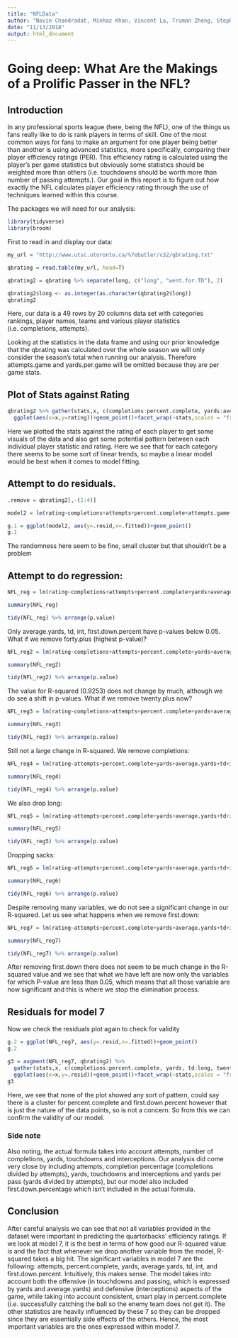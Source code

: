 ```yaml
---
title: "NFLData"
author: "Navin Chandradat, Minhaz Khan, Vincent La, Truman Zheng, Stephen Pereira"
date: "11/13/2018"
output: html_document
---
```



# Going deep: What Are the Makings of a Prolific Passer in the NFL? 

## Introduction

In any professional sports league (here, being the NFL), one of the things us fans really like to do is rank players in terms of skill. 
One of the most common ways for fans to make an argument for one player being better than another is using advanced statistics, more 
specifically, comparing their player efficiency ratings (PER). This efficiency rating is calculated using the player's per game 
statistics but obviously some statistics should be weighted more than others (i.e. touchdowns should be worth more than number of 
passing attempts.). Our goal in this report is to figure out how exactly the NFL calculates player efficiency rating through the use of techniques learned within this course.


The packages we will need for our analysis:
```r
library(tidyverse)
library(broom)
```


First to read in and display our data:
```r
my_url = "http://www.utsc.utoronto.ca/%7ebutler/c32/qbrating.txt"

qbrating = read.table(my_url, head=T)

qbrating2 = qbrating %>% separate(long, c("long", "went.for.TD"), 2)

qbrating2$long <- as.integer(as.character(qbrating2$long))
qbrating2
```

Here, our data is a 49 rows by 20 columns data set with categories rankings, player names, teams and various player statistics (i.e. completions, attempts).

Looking at the statistics in the data frame and using our prior knowledge that the qbrating was calculated over the whole season we will only consider the season's total when running our analysis. Therefore attempts.game and yards.per.game will be omitted because they are per game stats.


## Plot of Stats against Rating
```r
qbrating2 %>% gather(stats,x, c(completions:percent.complete, yards:average.yards, td:long, twenty.plus:sacks)) %>% 
  ggplot(aes(x=x,y=rating))+geom_point()+facet_wrap(~stats,scales = "free")
```

Here we plotted the stats against the rating of each player to get some visuals of the data and also get some potential pattern between each individual player statistic and rating. Here we see that for each category there seems to be some sort of linear trends, so maybe a linear model would be best when it comes to model fitting.


## Attempt to do residuals.
```r
.remove = qbrating2[,-(1:4)]

model2 = lm(rating~completions+attempts+percent.complete+attempts.game+yards+average.yards+yards.per.game+td+int+first.down+first.down.percent+long+twenty.plus+forty.plus+sacks, data=.remove)

g.1 = ggplot(model2, aes(y=.resid,x=.fitted))+geom_point()
g.1
```

The randomness here seem to be fine, small cluster but that shouldn't be a problem

## Attempt to do regression:

```r
NFL_reg = lm(rating~completions+attempts+percent.complete+yards+average.yards+td+int+first.down+first.down.percent+long+twenty.plus+forty.plus+sacks, data=qbrating2)

summary(NFL_reg)

tidy(NFL_reg) %>% arrange(p.value)
```

Only average.yards, td, int, first.down.percent have p-values below 0.05. What if we remove forty.plus (highest p-value)?

```r
NFL_reg2 = lm(rating~completions+attempts+percent.complete+yards+average.yards+td+int+first.down+first.down.percent+long+twenty.plus+sacks, data=qbrating2)

summary(NFL_reg2)

tidy(NFL_reg2) %>% arrange(p.value)
```

The value for R-squared (0.9253) does not change by much, although we do see a shift in p-values. What if we remove twenty.plus now?

```r
NFL_reg3 = lm(rating~completions+attempts+percent.complete+yards+average.yards+td+int+first.down+first.down.percent+long+sacks, data=qbrating2)

summary(NFL_reg3)

tidy(NFL_reg3) %>% arrange(p.value)
```

Still not a large change in R-squared. We remove completions:

```r
NFL_reg4 = lm(rating~attempts+percent.complete+yards+average.yards+td+int+first.down+first.down.percent+long+sacks, data=qbrating2)

summary(NFL_reg4)

tidy(NFL_reg4) %>% arrange(p.value)
```

We also drop long:

```r
NFL_reg5 = lm(rating~attempts+percent.complete+yards+average.yards+td+int+first.down+first.down.percent+sacks, data=qbrating2)

summary(NFL_reg5)

tidy(NFL_reg5) %>% arrange(p.value)
```

Dropping sacks:

```r
NFL_reg6 = lm(rating~attempts+percent.complete+yards+average.yards+td+int+first.down+first.down.percent, data=qbrating2)

summary(NFL_reg6)

tidy(NFL_reg6) %>% arrange(p.value)
```

Despite removing many variables, we do not see a significant change in our R-squared. Let us see what happens when we remove first.down:

```r
NFL_reg7 = lm(rating~attempts+percent.complete+yards+average.yards+td+int+first.down.percent, data=qbrating2)

summary(NFL_reg7)

tidy(NFL_reg7) %>% arrange(p.value)
```

After removing first.down there does not seem to be much change in the R-squared value and we see that what we have left are now only the variables for which P-value are less than 0.05, which means that all those variable are now significant and this is where we stop the elimination process.


## Residuals for model 7
Now we check the residuals plot again to check for validity
```r
g.2 = ggplot(NFL_reg7, aes(y=.resid,x=.fitted))+geom_point()
g.2
```

```r
g3 = augment(NFL_reg7, qbrating2) %>% 
  gather(stats,x, c(completions:percent.complete, yards, td:long, twenty.plus:sacks)) %>%
  ggplot(aes(x=x,y=.resid))+geom_point()+facet_wrap(~stats,scales = "free")
g3
```

Here, we see that none of the plot showed any sort of pattern, could say there is a cluster for percent.complete and first.down.percent however that is just the nature of the data points, so is not a concern. So from this we can confirm the validity of our model.


### Side note
Also noting, the actual formula takes into account attempts, number of completions, yards, touchdowns and interceptions. Our analysis did come very close by including attempts, completion percentage (completions divided by attempts), yards, touchdowns and interceptions and yards per pass (yards divided by attempts), 
but our model also included first.down.percentage which isn't included in the actual formula.    


## Conclusion

After careful analysis we can see that not all variables provided in the dataset were important in predicting the quarterbacks' efficiency ratings. If we look at model 7, it is the best in terms of how good our R-squared value is and the fact that whenever we drop another variable from the model, R-squared takes a big hit.
The significant variables in model 7 are the following: attempts, percent.complete, yards, average.yards, td, int, and first.down.percent. Intuitively, this makes sense. The model takes into account both the offensive (in touchdowns and passing, which is expressed by yards and average.yards) and defensive (interceptions) aspects of the game, while taking into account consistent, smart play in percent.complete (i.e. successfully catching the ball so the enemy team does not get it). The other statistics are heavily influenced by these 7 so they can be dropped since they are essentially side effects of the others. Hence, the most important variables are the ones expressed within model 7. 
